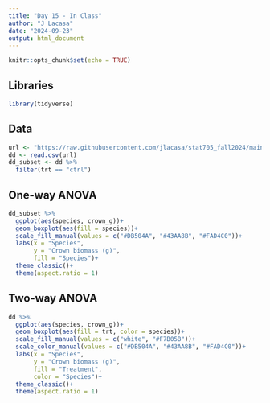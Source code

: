 ```yaml
---
title: "Day 15 - In Class"
author: "J Lacasa"
date: "2024-09-23"
output: html_document
---
```


```r
knitr::opts_chunk$set(echo = TRUE)
```

## Libraries
```r
library(tidyverse)
```

## Data
```r
url <- "https://raw.githubusercontent.com/jlacasa/stat705_fall2024/main/classes/data/lotus_part4.csv"
dd <- read.csv(url)
dd_subset <- dd %>% 
  filter(trt == "ctrl")
```

## One-way ANOVA  
```r
dd_subset %>% 
  ggplot(aes(species, crown_g))+
  geom_boxplot(aes(fill = species))+
  scale_fill_manual(values = c("#DB504A", "#43AA8B", "#FAD4C0"))+
  labs(x = "Species", 
       y = "Crown biomass (g)", 
       fill = "Species")+
  theme_classic()+
  theme(aspect.ratio = 1)
```

## Two-way ANOVA  
```r
dd %>% 
  ggplot(aes(species, crown_g))+
  geom_boxplot(aes(fill = trt, color = species))+
  scale_fill_manual(values = c("white", "#F7B05B"))+
  scale_color_manual(values = c("#DB504A", "#43AA8B", "#FAD4C0"))+
  labs(x = "Species", 
       y = "Crown biomass (g)", 
       fill = "Treatment", 
       color = "Species")+
  theme_classic()+
  theme(aspect.ratio = 1)
```

